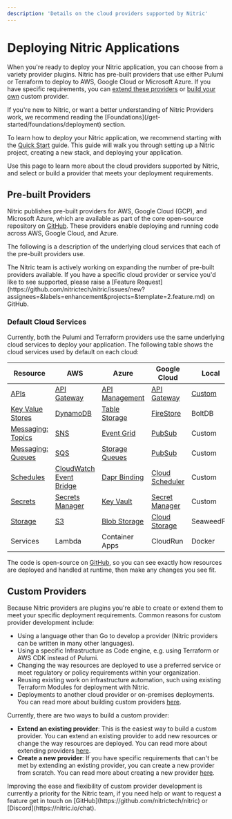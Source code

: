 ```yaml
---
description: 'Details on the cloud providers supported by Nitric'
---
```


# Deploying Nitric Applications

When you're ready to deploy your Nitric application, you can choose from a variety provider plugins. Nitric has pre-built providers that use either Pulumi or Terraform to deploy to AWS, Google Cloud or Microsoft Azure. If you have specific requirements, you can [extend these providers](/providers/custom/extend) or [build your own](/providers/custom/create) custom provider.

<Note>
  If you're new to Nitric, or want a better understanding of Nitric Providers
  work, we recommend reading the
  [Foundations](/get-started/foundations/deployment) section.
</Note>

To learn how to deploy your Nitric application, we recommend starting with the [Quick Start](/get-started/quickstart) guide. This guide will walk you through setting up a Nitric project, creating a new stack, and deploying your application.

Use this page to learn more about the cloud providers supported by Nitric, and select or build a provider that meets your deployment requirements.

## Pre-built Providers

Nitric publishes pre-built providers for AWS, Google Cloud (GCP), and Microsoft Azure, which are available as part of the core open-source repository on [GitHub](https://github.com/nitrictech/nitric/tree/main/cloud). These providers enable deploying and running code across AWS, Google Cloud, and Azure.

The following is a description of the underlying cloud services that each of the pre-built providers use.

<Note>
  The Nitric team is actively working on expanding the number of pre-built
  providers available. If you have a specific cloud provider or service you'd
  like to see supported, please raise a [Feature
  Request](https://github.com/nitrictech/nitric/issues/new?assignees=&labels=enhancement&projects=&template=2.feature.md)
  on GitHub.
</Note>

### Default Cloud Services

Currently, both the Pulumi and Terraform providers use the same underlying cloud services to deploy your application. The following table shows the cloud services used by default on each cloud:

| **Resource**                           | **AWS**                                                     | **Azure**                                          | **Google Cloud**                                    | **Local**                                                                          |
| -------------------------------------- | ----------------------------------------------------------- | -------------------------------------------------- | --------------------------------------------------- | ---------------------------------------------------------------------------------- |
| [APIs](/apis)                          | [API Gateway](./providers/pulumi/aws/apis)                  | [API Management](./providers/pulumi/azure/apis)    | [API Gateway](./providers/pulumi/gcp/apis)          | [Custom](https://github.com/nitrictech/cli/blob/main/pkg/cloud/gateway/gateway.go) |
| [Key Value Stores ](/keyvalue)         | [DynamoDB](./providers/pulumi/aws/keyvalue)                 | [Table Storage](./providers/pulumi/azure/keyvalue) | [FireStore](./providers/pulumi/gcp/keyvalue)        | BoltDB                                                                             |
| [Messaging: Topics](/messaging#topics) | [SNS](./providers/pulumi/aws/topics)                        | [Event Grid](./providers/pulumi/azure/topics)      | [PubSub](./providers/pulumi/gcp/topics)             | Custom                                                                             |
| [Messaging: Queues](/messaging#queues) | [SQS](./providers/pulumi/aws/queues)                        | [Storage Queues](./providers/pulumi/azure/queues)  | [PubSub](./providers/pulumi/gcp/queues)             | Custom                                                                             |
| [Schedules](/schedules)                | [CloudWatch Event Bridge](./providers/pulumi/aws/schedules) | [Dapr Binding](./providers/pulumi/azure/schedules) | [Cloud Scheduler](./providers/pulumi/gcp/schedules) | Custom                                                                             |
| [Secrets](/secrets)                    | [Secrets Manager](./providers/pulumi/aws/secrets)           | [Key Vault](./providers/pulumi/azure/secrets)      | [Secret Manager](./providers/pulumi/gcp/secrets)    | Custom                                                                             |
| [Storage](/storage#buckets)            | [S3](./providers/pulumi/aws/storage)                        | [Blob Storage](./providers/pulumi/azure/storage)   | [Cloud Storage](./providers/pulumi/gcp/storage)     | SeaweedFS                                                                          |
| Services                               | Lambda                                                      | Container Apps                                     | CloudRun                                            | Docker                                                                             |

The code is open-source on [GitHub](https://github.com/nitrictech/nitric), so you can see exactly how resources are deployed and handled at runtime, then make any changes you see fit.

## Custom Providers

Because Nitric providers are plugins you're able to create or extend them to meet your specific deployment requirements. Common reasons for custom provider development include:

- Using a language other than Go to develop a provider (Nitric providers can be written in many other languages).
- Using a specific Infrastructure as Code engine, e.g. using Terraform or AWS CDK instead of Pulumi.
- Changing the way resources are deployed to use a preferred service or meet regulatory or policy requirements within your organization.
- Reusing existing work on infrastructure automation, such using existing Terraform Modules for deployment with Nitric.
- Deployments to another cloud provider or on-premises deployments.
  You can read more about building custom providers [here](/providers/custom/create).

Currently, there are two ways to build a custom provider:

- **Extend an existing provider**: This is the easiest way to build a custom provider. You can extend an existing provider to add new resources or change the way resources are deployed. You can read more about extending providers [here](/providers/custom/extend).
- **Create a new provider**: If you have specific requirements that can't be met by extending an existing provider, you can create a new provider from scratch. You can read more about creating a new provider [here](/providers/custom/create).

<Note>
  Improving the ease and flexibility of custom provider development is currently
  a priority for the Nitric team, if you need help or want to request a feature
  get in touch on [GitHub](https://github.com/nitrictech/nitric) or
  [Discord](https://nitric.io/chat).
</Note>
